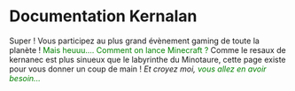# Documentation Kernalan

Super ! Vous participez au plus grand évènement gaming de toute la planète !
<span style="color:green">Mais heuuu.... Comment on lance Minecraft ?</span>
Comme le resaux de kernanec est plus sinueux que le labyrinthe du Minotaure, cette page existe pour vous donner un coup de main ! *Et croyez moi, <span style="color:green">vous allez en avoir besoin...</span>*

